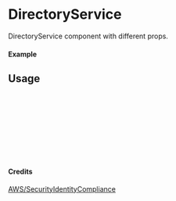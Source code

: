 
<Meta of={DirectoryService} title="AWS/SecurityIdentityCompliance/DirectoryService" />

# DirectoryService

DirectoryService component with different props.

#### Example

<Canvas of={DirectoryService.Primary} />

## Usage

```ts
import { DirectoryService } from "yadl-ui";

const Example = () => {
  return (
      <DirectoryService />
  );
};

export default Example;
```

#### Credits
[AWS/SecurityIdentityCompliance](https://aws-icons.com/)
